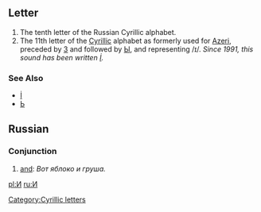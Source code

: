 ==Letter==
#The tenth letter of the Russian Cyrillic alphabet.
#The 11th letter of the [[Cyrillic]] alphabet as formerly used for [[Azeri]], preceded by [[З]] and followed by [[Ы]], and representing /ɪ/. ''Since 1991, this sound has been written [[İ]].''
===See Also===
*[[İ]]
*[[Ь]]
[[Category:Cyrillic letters]]
== Russian ==
=== Conjunction ===

# [[and]]: ''Вот яблоко и груша.''

[[pl:И]]
[[ru:И]]